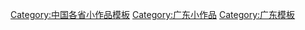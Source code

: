 [[Category:中国各省小作品模板|Category:中国各省小作品模板]]
[[Category:广东小作品|Category:广东小作品]]
[[Category:广东模板|Category:广东模板]]